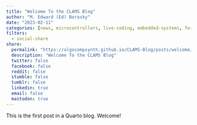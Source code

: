 ```yaml
---
title: "Welcome To the CLAMS Blog"
author: "M. Edward (Ed) Borasky"
date: "2023-02-11"
categories: [news, microcontrollers, live-coding, embedded-systems, forth, digital-signal-processing, algorithmic-composition, algorave, raspberry-pi-pico, zeptoforth]
filters:
  - social-share
share:
  permalink: "https://algocompsynth.github.io/CLAMS-Blog/posts/welcome/"
  description: "Welcome To the CLAMS Blog"
  twitter: false
  facebook: false
  reddit: false
  stumble: false
  tumblr: false
  linkedin: true
  email: false
  mastodon: true
---
```


This is the first post in a Quarto blog. Welcome!
